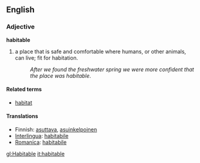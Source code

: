 ==English==
=== Adjective ===
'''habitable'''

#a place that is safe and comfortable where humans, or other animals, can live; fit for habitation.
#:''After we found the freshwater spring we were more confident that the place was habitable''.

==== Related terms ====
*[[habitat]]

==== Translations ====
*Finnish: [[asuttava]], [[asuinkelpoinen]]
*[[Interlingua]]: [[habitabile]]
*[[Romanica]]: [[habitabile]]

[[gl:Habitable]]
[[it:habitable]]